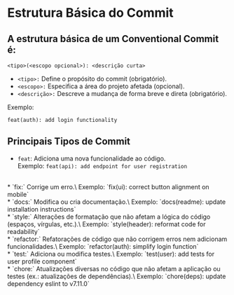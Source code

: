 # Estrutura Básica do Commit
## A estrutura básica de um Conventional Commit é:
```shell
<tipo>(<escopo opcional>): <descrição curta>
```
* `<tipo>:` Define o propósito do commit (obrigatório).
* `<escopo>:` Especifica a área do projeto afetada (opcional).
* `<descrição>:` Descreve a mudança de forma breve e direta (obrigatório).

Exemplo:
```shell
feat(auth): add login functionality
```

## Principais Tipos de Commit
* `feat`: Adiciona uma nova funcionalidade ao código.\
    Exemplo: `feat(api): add endpoint for user registration`
<br/>
* `fix:` Corrige um erro.\
    Exemplo: `fix(ui): correct button alignment on mobile`
<br/>
* `docs:` Modifica ou cria documentação.\
    Exemplo: `docs(readme): update installation instructions`
<br/>
* `style:` Alterações de formatação que não afetam a lógica do código (espaços, vírgulas, etc.).\
    Exemplo: `style(header): reformat code for readability`
<br/>
* `refactor:` Refatorações de código que não corrigem erros nem adicionam funcionalidades.\
    Exemplo: `refactor(auth): simplify login function`
<br/>
* `test:` Adiciona ou modifica testes.\
    Exemplo: `test(user): add tests for user profile component`
<br/>
* `chore:` Atualizações diversas no código que não afetam a aplicação ou testes (ex.: atualizações de dependências).\
    Exemplo: `chore(deps): update dependency eslint to v7.11.0`
